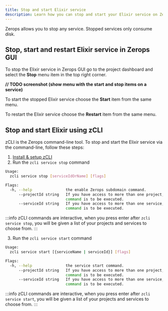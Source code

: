 ```yaml
---
title: Stop and start Elixir service
description: Learn how you can stop and start your Elixir service on Zerops.
---
```


Zerops allows you to stop any service. Stopped services only consume disk.

## Stop, start and restart Elixir service in Zerops GUI

To stop the Elixir service in Zerops GUI go to the project dashboard and select the **Stop** menu item in the top right corner.

**// TODO screenshot (show menu with the start and stop items on a service)**

To start the stopped Elixir service choose the **Start** item from the same menu.

To restart the Elixir service choose the **Restart** item from the same menu.

## Stop and start Elixir using zCLI

zCLI is the Zerops command-line tool. To stop and start the Elixir service via the command-line, follow these steps:

1. [Install & setup zCLI](/references/cli)
2. Run the `zcli service stop` command

```sh
Usage:
  zcli service stop [serviceIdOrName] [flags]

Flags:
  -h, --help               the enable Zerops subdomain command.
      --projectId string   If you have access to more than one project, you must specify the project ID for which the
                           command is to be executed.
      --serviceId string   If you have access to more than one service, you must specify the service ID for which the
                           command is to be executed.
```

:::info
zCLI commands are interactive, when you press enter after `zcli service stop`, you will be given a list of your projects and services to choose from.
:::

3. Run the `zcli service start` command

```sh
Usage:
  zcli service start [{serviceName | serviceId}] [flags]

Flags:
  -h, --help               the service start command.
      --projectId string   If you have access to more than one project, you must specify the project ID for which the
                           command is to be executed.
      --serviceId string   If you have access to more than one service, you must specify the service ID for which the
                           command is to be executed.
```

:::info
zCLI commands are interactive, when you press enter after `zcli service start`, you will be given a list of your projects and services to choose from.
:::
